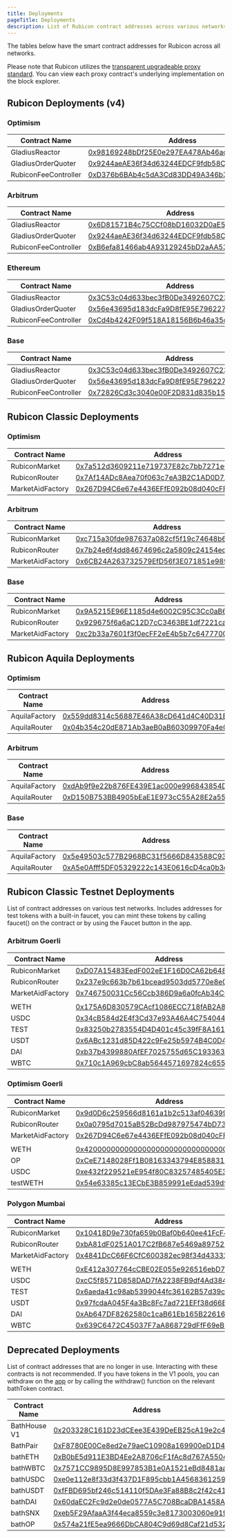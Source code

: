 ```yaml
---
title: Deployments
pageTitle: Deployments
description: List of Rubicon contract addresses across various networks
---
```


The tables below have the smart contract addresses for Rubicon across all networks.

Please note that Rubicon utilizes the [transparent upgradeable proxy standard](https://docs.openzeppelin.com/upgrades-plugins/1.x/proxies). You can view each proxy contract's underlying implementation on the block explorer.

## Rubicon Deployments (v4)

### Optimism 

| Contract Name   | Address                                      |
| --------------- | -------------------------------------------- |
| GladiusReactor   | [0x98169248bDf25E0e297EA478Ab46ac24058Fac78](https://optimistic.etherscan.io/address/0x98169248bDf25E0e297EA478Ab46ac24058Fac78) |
| GladiusOrderQuoter   | [0x9244aeAE36f34d63244EDCF9fdb58C03cE4Ce12d](https://optimistic.etherscan.io/address/0x9244aeAE36f34d63244EDCF9fdb58C03cE4Ce12d) |
| RubiconFeeController | [0xD376b6BAb4c5dA3Cd83DD49A346b3D432385724E](https://optimistic.etherscan.io/address/0xD376b6BAb4c5dA3Cd83DD49A346b3D432385724E) |

### Arbitrum 

| Contract Name   | Address                                      |
| --------------- | -------------------------------------------- |
| GladiusReactor   | [0x6D81571B4c75CCf08bD16032D0aE54dbaff548b0](https://arbiscan.io/address/0x6D81571B4c75CCf08bD16032D0aE54dbaff548b0) |
| GladiusOrderQuoter   | [0x9244aeAE36f34d63244EDCF9fdb58C03cE4Ce12d](https://arbiscan.io/address/0x9244aeAE36f34d63244EDCF9fdb58C03cE4Ce12d) |
| RubiconFeeController | [0xB6efa81466ab4A93129245bD2aAA535280F7ADbB](https://arbiscan.io/address/0xB6efa81466ab4A93129245bD2aAA535280F7ADbB) |

### Ethereum 

| Contract Name   | Address                                      |
| --------------- | -------------------------------------------- |
| GladiusReactor   | [0x3C53c04d633bec3fB0De3492607C239BF92d07f9](https://etherscan.io/address/0x3C53c04d633bec3fB0De3492607C239BF92d07f9) |
| GladiusOrderQuoter   | [0x56e43695d183dcFa9D8fE95E796227A491627Fd9](https://etherscan.io/address/0x56e43695d183dcFa9D8fE95E796227A491627Fd9) |
| RubiconFeeController | [0xCd4b4242F09f518A18156B6b46a35c5B96A73d3e](https://etherscan.io/address/0xCd4b4242F09f518A18156B6b46a35c5B96A73d3e) |

### Base 

| Contract Name   | Address                                      |
| --------------- | -------------------------------------------- |
| GladiusReactor   | [0x3C53c04d633bec3fB0De3492607C239BF92d07f9](https://basescan.org/address/0x3C53c04d633bec3fB0De3492607C239BF92d07f9) |
| GladiusOrderQuoter   | [0x56e43695d183dcFa9D8fE95E796227A491627Fd9](https://basescan.org/address/0x56e43695d183dcFa9D8fE95E796227A491627Fd9) |
| RubiconFeeController | [0x72826Cd3c3040e00F2D831d835b1554Ec02ef58a](https://basescan.org/address/0x72826Cd3c3040e00F2D831d835b1554Ec02ef58a) |

## Rubicon Classic Deployments

### Optimism 

| Contract Name   | Address                                      |
| --------------- | -------------------------------------------- |
| RubiconMarket   | [0x7a512d3609211e719737E82c7bb7271eC05Da70d](https://optimistic.etherscan.io/address/0x7a512d3609211e719737E82c7bb7271eC05Da70d) |
| RubiconRouter   | [0x7Af14ADc8Aea70f063c7eA3B2C1AD0D7A59C4bFf](https://optimistic.etherscan.io/address/0x7Af14ADc8Aea70f063c7eA3B2C1AD0D7A59C4bFf) |
| MarketAidFactory| [0x267D94C6e67e4436EFfE092b08d040cFF36B2DA7](https://optimistic.etherscan.io/address/0x267D94C6e67e4436EFfE092b08d040cFF36B2DA7) |

### Arbitrum 

| Contract Name   | Address                                      |
| --------------- | -------------------------------------------- |
| RubiconMarket   | [0xc715a30fde987637a082cf5f19c74648b67f2db8](https://arbiscan.io/address/0xc715a30fde987637a082cf5f19c74648b67f2db8) |
| RubiconRouter   | [0x7b24e6f4dd84674696c2a5809c24154ec6ac7f03](https://arbiscan.io/address/0x7b24e6f4dd84674696c2a5809c24154ec6ac7f03) |
| MarketAidFactory| [0x6CB24A263732579EfD56f3E071851e989d78cE75](https://arbiscan.io/address/0x6cb24a263732579efd56f3e071851e989d78ce75) |

### Base

| Contract Name   | Address                                      |
| --------------- | -------------------------------------------- |
| RubiconMarket   | [0x9A5215E96E1185d4e6002C95C3Cc0aB6eEaD354F](https://basescan.org/address/0x9A5215E96E1185d4e6002C95C3Cc0aB6eEaD354F) |
| RubiconRouter   | [0x929675f6a6aC12D7cC3463BE1df7221ca35b8a00](https://basescan.org/address/0x929675f6a6aC12D7cC3463BE1df7221ca35b8a00) |
| MarketAidFactory| [0xc2b33a7601f3f0ecFF2eE4b5b7c647770069A836](https://basescan.org/address/0xc2b33a7601f3f0ecFF2eE4b5b7c647770069A836) |

## Rubicon Aquila Deployments

### Optimism 

| Contract Name   | Address                                      |
| --------------- | -------------------------------------------- |
| AquilaFactory   | [0x559dd8314c56887E46A38cD641d4C40D31E5F10e](https://optimistic.etherscan.io/address/0x559dd8314c56887E46A38cD641d4C40D31E5F10e) |
| AquilaRouter   | [0x04b354c20dE871Ab3aeB0aB60309970Fa4e022F8](https://optimistic.etherscan.io/address/0x04b354c20dE871Ab3aeB0aB60309970Fa4e022F8) |

### Arbitrum 

| Contract Name   | Address                                      |
| --------------- | -------------------------------------------- |
| AquilaFactory   | [0xdAb9f9e22b876FE439E1ac000e996843854D4AB9](https://arbiscan.io/address/0xdAb9f9e22b876FE439E1ac000e996843854D4AB9) |
| AquilaRouter   | [0xD150B753BB4905bEaE1E973cC55A28E2a5505322](https://arbiscan.io/address/0xD150B753BB4905bEaE1E973cC55A28E2a5505322) |

### Base 

| Contract Name   | Address                                      |
| --------------- | -------------------------------------------- |
| AquilaFactory   | [0x5e49503c577B2968BC31f5666D843588C93D8761](https://basescan.org/address/0x5e49503c577B2968BC31f5666D843588C93D8761) |
| AquilaRouter   | [0xA5e0Afff5DF05329222c143E0616cD4ca0b3ce5F](https://basescan.org/address/0xA5e0Afff5DF05329222c143E0616cD4ca0b3ce5F) |

## Rubicon Classic Testnet Deployments

List of contract addresses on various test networks. Includes addresses for test tokens with a built-in faucet, you can mint these tokens by calling faucet() on the contract or by using the Faucet button in the app.

### Arbitrum Goerli

| Contract Name   | Address                                                                        |
| --------------- | ------------------------------------------------------------------------------ |
| RubiconMarket   | [0xD07A15483EedF002eE1F16D0CA62b6488CF1fd0D](https://goerli.arbiscan.io/address/0xD07A15483EedF002eE1F16D0CA62b6488CF1fd0D) |
| RubiconRouter   | [0x237e9c663b7b61bcead9503dd5770e8e07465471](https://goerli.arbiscan.io/address/0x237e9c663b7b61bcead9503dd5770e8e07465471) |
| MarketAidFactory| [0x746750031Cc56Ccb386D9a6a0fcAb34C0A138BbD](https://goerli.arbiscan.io/address/0x746750031Cc56Ccb386D9a6a0fcAb34C0A138BbD) |
|                 |                                                                                |
| WETH            | [0x175A6D830579CAcf1086ECC718fAB2A86b12e0D3](https://goerli.arbiscan.io/address/0x175A6D830579CAcf1086ECC718fAB2A86b12e0D3) |
| USDC            | [0x34cB584d2E4f3Cd37e93A46A4C754044085439b4](https://goerli.arbiscan.io/address/0x34cB584d2E4f3Cd37e93A46A4C754044085439b4) |
| TEST            | [0x83250b2783554D4D401c45c39fF8A161dE44BC15](https://goerli.arbiscan.io/address/0x83250b2783554D4D401c45c39fF8A161dE44BC15) |
| USDT            | [0x6ABc1231d85D422c9Fe25b5974B4C0D4AB85d9b5](https://goerli.arbiscan.io/address/0x6ABc1231d85D422c9Fe25b5974B4C0D4AB85d9b5) |
| DAI             | [0xb37b4399880AfEF7025755d65C193363966b8b89](https://goerli.arbiscan.io/address/0xb37b4399880AfEF7025755d65C193363966b8b89) |
| WBTC            | [0x710c1A969cbC8ab5644571697824c655ffBDE926](https://goerli.arbiscan.io/address/0x710c1A969cbC8ab5644571697824c655ffBDE926) |

### Optimism Goerli

| Contract Name   | Address                                                                        |
| --------------- | ------------------------------------------------------------------------------ |
| RubiconMarket   | [0x9d0D6c259566d8161a1b2c513af0463992db38bc](https://goerli-optimism.etherscan.io/address/0x9d0D6c259566d8161a1b2c513af0463992db38bc) |
| RubiconRouter   | [0x0a0795d7015aB52BcDd987975474bD73062B5494](https://goerli-optimism.etherscan.io/address/0x0a0795d7015aB52BcDd987975474bD73062B5494) |
| MarketAidFactory| [0x267D94C6e67e4436EFfE092b08d040cFF36B2DA7](https://goerli-optimism.etherscan.io/address/0x2D77E00EfE8375903eaD1135BD1eb31cBcf1bA69) |
|                 |                                                                                |
| WETH            | [0x4200000000000000000000000000000000000006](https://goerli-optimism.etherscan.io/address/0x4200000000000000000000000000000000000006) |
| OP              | [0xCeE7148028Ff1B08163343794E85883174a61393](https://goerli-optimism.etherscan.io/address/0xCeE7148028Ff1B08163343794E85883174a61393) |
| USDC            | [0xe432f229521eE954f80C83257485405E3d848d17](https://goerli-optimism.etherscan.io/address/0xe432f229521eE954f80C83257485405E3d848d17) |
| testWETH        | [0x54e63385c13ECbE3B859991eEdad539d9fDa1167](https://goerli-optimism.etherscan.io/address/0x54e63385c13ECbE3B859991eEdad539d9fDa1167) |

### Polygon Mumbai

| Contract Name   | Address                                                                        |
| --------------- | ------------------------------------------------------------------------------ |
| RubiconMarket   | [0x10418D9e730fa659b0Baf0b640ee41FcF4EA2aaE](https://mumbai.polygonscan.com/address/0x10418D9e730fa659b0Baf0b640ee41FcF4EA2aaE) |
| RubiconRouter   | [0xbA81dF0251A017C2fB687e5469a897529442f008](https://mumbai.polygonscan.com/address/0xbA81dF0251A017C2fB687e5469a897529442f008) |
| MarketAidFactory| [0x4841DcC66F6CfC600382ec98f34d43332c535B9B](https://mumbai.polygonscan.com/address/0x4841DcC66F6CfC600382ec98f34d43332c535B9B) |
|                 |                                                                                |
| WETH            | [0xE412a307764cCBE02E055e926516ebD74230cfE0](https://mumbai.polygonscan.com/address/0xE412a307764cCBE02E055e926516ebD74230cfE0) |
| USDC            | [0xcC5f8571D858DAD7fA2238FB9df4Ad384493013C](https://mumbai.polygonscan.com/address/0xcC5f8571D858DAD7fA2238FB9df4Ad384493013C) |
| TEST            | [0x6aeda41c98ab5399044fc36162B57d39c13b658a](https://mumbai.polygonscan.com/address/0x6aeda41c98ab5399044fc36162B57d39c13b658a) |
| USDT            | [0x97fcdaA045F4a3Bc8Fc7ad721EFf38d66B234C7F](https://mumbai.polygonscan.com/address/0x97fcdaA045F4a3Bc8Fc7ad721EFf38d66B234C7F) |
| DAI             | [0xAb647DF8262580c1caB61Eb165B22616365d3C67](https://mumbai.polygonscan.com/address/0xAb647DF8262580c1caB61Eb165B22616365d3C67) |
| WBTC            | [0x639C6472C45037F7aA868729dFfF69eB3843f1A0](https://mumbai.polygonscan.com/address/0x639C6472C45037F7aA868729dFfF69eB3843f1A0) |

## Deprecated Deployments

List of contract addresses that are no longer in use. Interacting with these contracts is not recommended. If you have tokens in the V1 pools, you can withdraw on the [app](https://app.rubicon.finance/pools) or by calling the withdraw() function on the relevant bathToken contract.

| Contract Name   | Address                                      |
| --------------- | -------------------------------------------- |
| BathHouse V1    | [0x203328C161D23dCEee3E439DeEB25cA19e2c4984](https://optimistic.etherscan.io/address/0x203328C161D23dCEee3E439DeEB25cA19e2c4984) |
| BathPair        | [0xF8780E00Ce8ed2e79aeC10908a169900eD1D4AFe](https://optimistic.etherscan.io/address/0xF8780E00Ce8ed2e79aeC10908a169900eD1D4AFe) |
| bathETH         | [0xB0bE5d911E3BD4Ee2A8706cF1fAc8d767A550497](https://optimistic.etherscan.io/address/0xB0bE5d911E3BD4Ee2A8706cF1fAc8d767A550497) |
| bathWBTC        | [0x7571CC9895D8E997853B1e0A1521eBd8481aa186](https://optimistic.etherscan.io/address/0x7571CC9895D8E997853B1e0A1521eBd8481aa186) |
| bathUSDC        | [0xe0e112e8f33d3f437D1F895cbb1A456836125952](https://optimistic.etherscan.io/address/0xe0e112e8f33d3f437D1F895cbb1A456836125952) |
| bathUSDT        | [0xfFBD695bf246c514110f5DAe3Fa88B8c2f42c411](https://optimistic.etherscan.io/address/0xfFBD695bf246c514110f5DAe3Fa88B8c2f42c411) |
| bathDAI         | [0x60daEC2Fc9d2e0de0577A5C708BcaDBA1458A833](https://optimistic.etherscan.io/address/0x60daEC2Fc9d2e0de0577A5C708BcaDBA1458A833) |
| bathSNX         | [0xeb5F29AfaaA3f44eca8559c3e8173003060e919f](https://optimistic.etherscan.io/address/0xeb5F29AfaaA3f44eca8559c3e8173003060e919f) |
| bathOP          | [0x574a21fE5ea9666DbCA804C9d69d8Caf21d5322b](https://optimistic.etherscan.io/address/0x574a21fE5ea9666DbCA804C9d69d8Caf21d5322b) |
